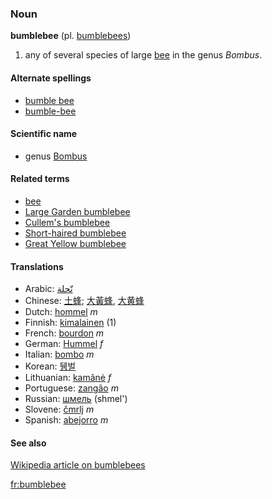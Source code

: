 ===Noun===
'''bumblebee''' (pl. [[bumblebees]])

# any of several species of large [[bee]] in the genus ''Bombus''.

====Alternate spellings====
*[[bumble bee]]
*[[bumble-bee]]

====Scientific name====
*genus [[Bombus]]

====Related terms====
*[[bee]]
*[[Large Garden bumblebee]]
*[[Cullem's bumblebee]]
*[[Short-haired bumblebee]]
*[[Great Yellow bumblebee]]

====Translations====
*Arabic: [[نّحلة]]
*Chinese: [[土蜂]]; [[大黃蜂]], [[大黄蜂]]
*Dutch: [[hommel]] ''m''
*Finnish: [[kimalainen]] (1)
*French: [[bourdon]] ''m''
*German: [[Hummel]] ''f''
*Italian: [[bombo]] ''m''
*Korean: [[뒝벌]]
*Lithuanian: [[kamãnė]] ''f''
*Portuguese: [[zangão]] ''m''
*Russian: [[шмель]] (shmel')
*Slovene: [[čmrlj]] ''m''
*Spanish: [[abejorro]] ''m''

====See also====
[[w:Bumblebee|Wikipedia article on bumblebees]]

[[fr:bumblebee]]